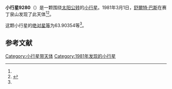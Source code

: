 {{Infobox planet
| bgcolour = #FFFFC0
| name = 9280
| symbol = 
| image = 
| caption = 
| discovery = yes
| discovery_ref = 
| discoverer = [[舒爾特·巴斯|舒爾特·巴斯]]
| discovery_site = [[赛丁泉山|赛丁泉山]] 
| discovered = 1981年3月1日
| designations = yes
| mp_name = 
| named_after = 
| alt_names = 1981 EQ14/ 1992 BC6 / 1994 PC36
| mp_category = [[主带小行星|主带小行星]]
| orbit_ref = <ref name="a">[http://ssd.jpl.nasa.gov/sbdb.cgi?sstr=9280 9280] {{Wayback|url=http://ssd.jpl.nasa.gov/sbdb.cgi?sstr=9280 |date=20201124034944 }}，小行星數據庫瀏覽器（JPL Small-Body Database Browser）－[[美国国家航空航天局|美国国家航空航天局]]喷气推进实验室</ref>
| epoch = 2456400.5 (2013年4月18日更新)
| aphelion = {{convert|2.8746602|AU|km|3|abbr=on|lk=out}}
| perihelion = {{convert|2.0596998|AU|km|3|abbr=on}}
| semimajor = {{convert|2.4671800|AU|km|3|abbr=on}}
| eccentricity = 0.1651603
| period = 1415.46679 [[日|日]]<br />3.88[[儒略年|儒略年]]
| avg_speed = 
| inclination = 7.35033
| asc_node = 319.15001
| mean_anomaly = 
| arg_peri = 63.90354
| satellites = 
| physical_characteristics = yes
| dimensions = 
| mass = 
| density = 
| surface_grav = 
| escape_velocity = 
| sidereal_day = 
| axial_tilt = 
| pole_ecliptic_lat = 
| pole_ecliptic_lon = 
| albedo = 
| temperatures= 
| temp_name1 = 
| mean_temp_1 = 
| max_temp_1 = 
| temp_name2 = 
| max_temp_2 = 
| spectral_type = 
| abs_magnitude = 63.90354
}}

'''小行星9280'''（{{lang-en|9280}}）是一颗围绕[[太阳|太阳]][[公转|公转]]的[[小行星|小行星]]。1981年3月1日，[[舒爾特·巴斯|舒爾特·巴斯]]在赛丁泉山发现了此天体<ref name="a" /><ref>{{cite news|title=小行星列表|url=http://cfa-www.harvard.edu/iau/lists/NumberedMPs.txt|accessdate=2013-07-08|newspaper=哈佛大学|archive-date=2008-05-17|archive-url=https://web.archive.org/web/20080517010638/http://cfa-www.harvard.edu/iau/lists/NumberedMPs.txt|dead-url=no}}</ref>。

这颗小行星的[[绝对星等|绝对星等]]为63.90354等<ref name="a" />。

==参考文献==
{{reflist}}
{{Minor Planet Number|[[小行星9279|小行星9279]]|[[小行星9281|小行星9281]]}}

{{小天体}}

[[Category:小行星带天体|Category:小行星带天体]]
[[Category:1981年发现的小行星|Category:1981年发现的小行星]]

{{asteroid-stub}}